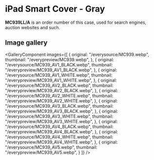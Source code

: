 
# iPad Smart Cover - Gray

<Callout type='info' emoji='👉🏻'>**MC939LL/A** is an order number of this case, used for search engines, auction websites and such.</Callout>

## Image gallery

<GalleryComponent
    images={[
      {
        original: "/everysource/MC939.webp",
        thumbnail: "/everypreview/MC939.webp",
      },
      {
        original: "/everysource/MC939_AV1_BLACK.webp",
        thumbnail: "/everypreview/MC939_AV1_BLACK.webp",
      },
      {
        original: "/everysource/MC939_AV1_WHITE.webp",
        thumbnail: "/everypreview/MC939_AV1_WHITE.webp",
      },
      {
        original: "/everysource/MC939_AV2_BLACK.webp",
        thumbnail: "/everypreview/MC939_AV2_BLACK.webp",
      },
      {
        original: "/everysource/MC939_AV2_WHITE.webp",
        thumbnail: "/everypreview/MC939_AV2_WHITE.webp",
      },
      {
        original: "/everysource/MC939_AV3_BLACK.webp",
        thumbnail: "/everypreview/MC939_AV3_BLACK.webp",
      },
      {
        original: "/everysource/MC939_AV3_WHITE.webp",
        thumbnail: "/everypreview/MC939_AV3_WHITE.webp",
      },
      {
        original: "/everysource/MC939_AV4_BLACK.webp",
        thumbnail: "/everypreview/MC939_AV4_BLACK.webp",
      },
      {
        original: "/everysource/MC939_AV4_WHITE.webp",
        thumbnail: "/everypreview/MC939_AV4_WHITE.webp",
      },
      {
        original: "/everysource/MC939_AV5.webp",
        thumbnail: "/everypreview/MC939_AV5.webp",
      }
    ]}
  />
